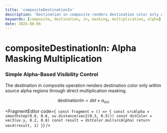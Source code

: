 ```yaml
---
title: 'compositeDestinationIn'
description: 'Destination in composite renders destination color only within source alpha boundaries through simple masking multiplication'
keywords: [composite, destination, in, masking, multiplication, alpha]
date: 2025-08-06
---
```



# compositeDestinationIn: Alpha Masking Multiplication

### Simple Alpha-Based Visibility Control

The destination in composite operation renders destination color only within source alpha regions through direct multiplication masking.

$$
\text{destinationIn} = dst \times \alpha_{src}
$$

<FragmentEditor
        code={`
const fragment = () => {
        const srcAlpha = smoothstep(0.8, 0.6, uv.distance(vec2(0.3, 0.5)))
        const dstColor = vec3(uv.y, 0.2, 0.8)
        const result = dstColor.mul(srcAlpha)
        return vec4(result, 1)
}`}
/>